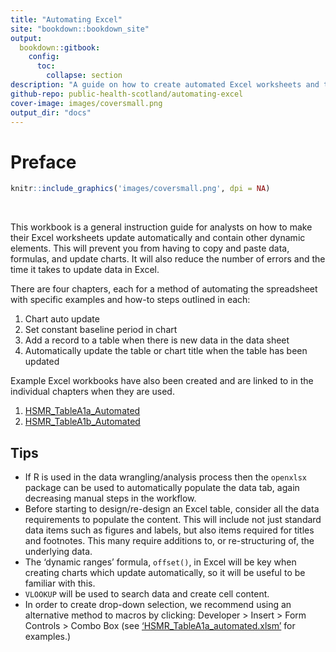 ```yaml
---
title: "Automating Excel"
site: "bookdown::bookdown_site"
output: 
  bookdown::gitbook:
    config:
      toc:
        collapse: section
description: "A guide on how to create automated Excel worksheets and tables"
github-repo: public-health-scotland/automating-excel
cover-image: images/coversmall.png
output_dir: "docs"
---
```



# Preface {-}

```r
knitr::include_graphics('images/coversmall.png', dpi = NA)
```
&nbsp;

This workbook is a general instruction guide for analysts on how to make their Excel worksheets update automatically and contain other dynamic elements. This will prevent you from having to copy and paste data, formulas, and update charts. It will also reduce the number of errors and the time it takes to update data in Excel.

There are four chapters, each for a method of automating the spreadsheet with specific examples and how-to steps outlined in each:

1. Chart auto update
2. Set constant baseline period in chart
3. Add a record to a table when there is new data in the data sheet
4. Automatically update the table or chart title when the table has been updated

Example Excel workbooks have also been created and are linked to in the individual chapters when they are used.

1. [HSMR_TableA1a_Automated](https://github.com/public-health-scotland/automating-excel/raw/master/HSMR_TableA1a_automated.xlsm)
2. [HSMR_TableA1b_Automated](https://github.com/public-health-scotland/automating-excel/raw/master/HSMR_TableA1b_automated.xlsm)


## Tips {-}

* If R is used in the data wrangling/analysis process then the `openxlsx` package can be used to automatically populate the data tab, again decreasing manual steps in the workflow.
* Before starting to design/re-design an Excel table, consider all the data requirements to populate the content. This will include not just standard data items such as figures and labels, but also items required for titles and footnotes. This many require additions to, or re-structuring of, the underlying data. 
* The 'dynamic ranges' formula, `offset()`, in Excel will be key when creating charts which update automatically, so it will be useful to be familiar with this.
* `VLOOKUP` will be used to search data and create cell content.
* In order to create drop-down selection, we recommend using an alternative method to macros by clicking: Developer > Insert > Form Controls > Combo Box (see ['HSMR_TableA1a_automated.xlsm'](https://github.com/public-health-scotland/automating-excel/raw/master/HSMR_TableA1a_automated.xlsm) for examples.)

